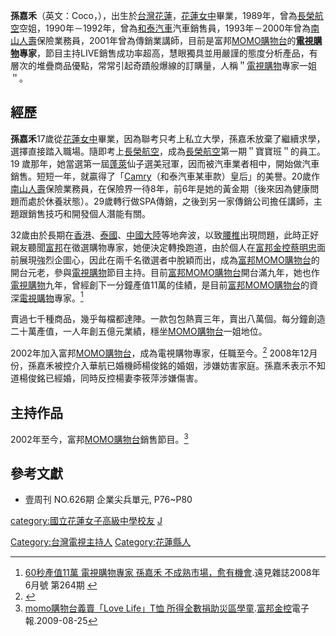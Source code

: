 {{Multiple issues|
{{Copy edit|time=2020-10-28T00:41:44+00:00}}
{{Tone|time=2020-10-28T00:41:44+00:00}}
{{BLPsources|time=2020-10-28T00:41:44+00:00}}
{{Overlinked|time=2020-10-28T00:41:44+00:00}}
{{Citation style|time=2020-10-28T00:41:44+00:00}}
}}
{{藝人
|姓名 = 孫嘉禾  
|英文名 = Coco
|類型 = 主持
|綽號 = [[電視購物|電視購物]]專家一姐
|職業 = [[電視購物|電視購物]]專家、購物台[[主持人|主持人]]
|圖片 = Replace this image female.svg
|圖片尺寸 = 
|圖片簡介 = 
|國籍 = {{ROC}}
|出生日期 = {{birth date and age|1972|1|24}}
|出生地點 = {{TWN}}[[花蓮縣|花蓮]]
|語言 = [[國語|國語]]、[[台語|台語]]、[[英語|英語]]
|配偶 = 
|兒女 = 
|出身地 = {{TWN}}
|教育程度 = [[花蓮女中|花蓮女中]]（1989年畢業）
|活躍年代 = 2002年迄今
|獎項 = 蓬萊仙子-冠軍
}}
'''孫嘉禾'''（英文：Coco，{{bd|1972年|1月24日|catIdx=Sun孫}}），出生於[[台灣|台灣]][[花蓮縣|花蓮]]，[[花蓮女中|花蓮女中]]畢業，1989年，曾為[[長榮航空|長榮航空]]空姐，1990年－1992年，曾為[[和泰汽車|和泰汽車]]汽車銷售員，1993年－2000年曾為[[南山人壽|南山人壽]]保險業務員，2001年曾為傳銷業講師，目前是富邦[[MOMO購物台|MOMO購物台]]的'''[[電視購物|電視購物]]專家'''，節目主持LIVE銷售成功率超高，慧眼獨具並用嚴謹的態度分析產品，有層次的堆疊商品優點，常常引起奇蹟般爆線的訂購量，人稱＂[[電視購物|電視購物]]專家一姐＂。

== 經歷 ==
'''孫嘉禾'''17歲從[[花蓮女中|花蓮女中]]畢業，因為聯考只考上私立大學，孫嘉禾放棄了繼續求學，選擇直接踏入職場。隨即考上[[長榮航空|長榮航空]]，成為[[長榮航空|長榮航空]]第一期＂寶寶班＂的員工。19 歲那年，她當選第一屆[[蓬萊|蓬萊]]仙子選美冠軍，因而被汽車業者相中，開始做汽車銷售。短短一年，就贏得了「[[Camry|Camry]]（和泰汽車某車款）皇后」的美譽。20歲作[[南山人壽|南山人壽]]保險業務員，在保險界一待8年，前6年是她的黃金期（後來因為健康問題而處於休養狀態）。29歲轉行做SPA傳銷，之後到另一家傳銷公司擔任講師，主題跟銷售技巧和開發個人潛能有關。

32歲由於長期在[[香港|香港]]、[[泰國|泰國]]、[[中國大陸|中國大陸]]等地奔波，以致[[腰椎|腰椎]]出現問題，此時正好親友聽聞[[富邦|富邦]]在徵選購物專家，她便決定轉換跑道，由於個人在[[富邦金控|富邦金控]][[蔡明忠|蔡明忠]]面前展現強烈企圖心，因此在兩千名徵選者中脫穎而出，成為[[富邦|富邦]][[MOMO購物台|MOMO購物台]]的開台元老，參與[[電視購物|電視購物]]節目主持。目前[[富邦|富邦]][[MOMO購物台|MOMO購物台]]開台滿九年，她也作[[電視購物|電視購物]]九年，曾經創下一分鐘產值11萬的佳績，是目前[[富邦|富邦]][[MOMO購物台|MOMO購物台]]的資深[[電視購物|電視購物]]專家。<ref>[http://www.gvm.com.tw/Board/content.aspx?go=cover&ser=14217 60秒產值11萬 電視購物專家 孫嘉禾 不成熟市場，愈有機會].遠見雜誌2008年6月號 第264期 {{Wayback|url=http://www.gvm.com.tw/Board/content.aspx?go=cover&ser=14217 |date=20141007032100 }}</ref>

賣過七千種商品，幾乎每檔都達陣。一款包包熱賣三年，賣出八萬個。每分鐘創造二十萬產值，一人年創五億元業績，穩坐[[MOMO購物台|MOMO購物台]]一姐地位。

2002年加入富邦[[MOMO購物台|MOMO購物台]]，成為電視購物專家，任職至今。<ref>{{Cite web |url=http://enews.url.com.tw/enews/32368 |title=富邦momo銷售天后孫嘉禾 |work=智邦公益電子報─台灣最大公益電子報發行中心|accessdate=2010-11-19 |archive-date=2012-11-14 |archive-url=https://web.archive.org/web/20121114062712/http://enews.url.com.tw/enews/32368 |dead-url=no }}</ref>
2008年12月份，孫嘉禾被控介入華航已婚機師楊俊銘的婚姻，涉嫌妨害家庭。孫嘉禾表示不知道楊俊銘已經婚，同時反控楊妻李筱萍涉嫌傷害。

== 主持作品 ==
2002年至今，富邦[[MOMO購物台|MOMO購物台]]銷售節目。<ref>[http://www.fubon.com/member/enews/enews_view_frame.jsp?sno=2100 momo購物台義賣「Love Life」T恤 所得全數捐助災區學童].[[富邦金控|富邦金控]]電子報.2009-08-25{{Wayback|url=http://www.fubon.com/member/enews/enews_view_frame.jsp?sno=2100 |date=20141006215045 }}</ref>

== 參考文獻 ==
{{Reflist}}
*壹周刊 NO.626期 企業尖兵單元, P76~P80

{{DEFAULTSORT:Sun孫}}
[[Category:台灣電視主持人|Category:台灣電視主持人]]
[[category:國立花蓮女子高級中學校友|category:國立花蓮女子高級中學校友]]
[[Category:花蓮縣人|Category:花蓮縣人]]
[[category:孙姓|J]]